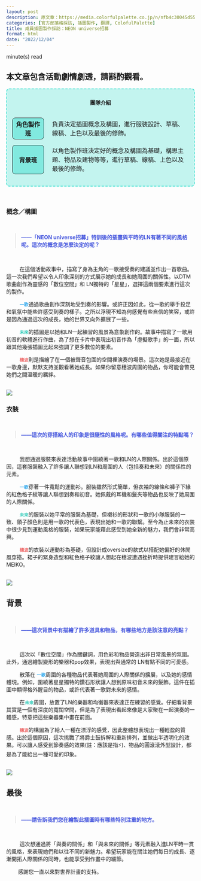 ```yaml
---
layout: post
description: 原文章：https://media.colorfulpalette.co.jp/n/nfb4c30045d55 | 此篇訪談翻譯僅作為個人練習。
categories: [官方部落格採訪, 插圖製作, 翻譯, ColofulPalette] 
title: 成員插圖製作採訪：NEON universe招募
format: html
date: "2022/12/04"
---
```

<script type="module" src="main.js"></script>
<span id="reading-tag"><span id="time"></span> minute(s) read</span>

::: {.callout-warning appearance="simple"}

## 本文章包含活動劇情劇透，請斟酌觀看。

:::

<div style="border:2px turquoise dashed;padding:0px 12px 0px 12px;border-radius:8px;background-color:rgba(64,224,208, 0.3) !important;" class="team-info">
<p style="text-align:center;font-weight:bold;margin-top:25px">團隊介紹</p>
<table style="border:none;border-collapse: separate;border-spacing: 2px 15px;">
<tr style="border:none;background-color:transparent;">
<th style="text-align:center;width:18%; border:1px solid;border-radius:8px;background-color:rgba(64,224,208, 0.5)">角色製作班</th>
<td style="border:none;padding-left:20px">負責決定插圖概念及構圖，進行服裝設計、草稿、線稿、上色以及最後的修飾。</td>
</tr>
<tr style="border:none;background-color:transparent;background-color:transparent;">
<th style="text-align:center;border:1px solid;border-radius:8px;background-color:rgba(64,224,208, 0.5)">背景班</th>
<td style="border:none;padding-left:20px">以角色製作班決定好的概念及構圖為基礎，構思主題、物品及建物等等，進行草稿、線稿、上色以及最後的修飾。</td>
</tr>
</table>
</div>

<br>

### 概念／構圖
<br>
<blockquote style="color:#4455dd;font-weight:bold;"> ——「NEON universe招募」特訓後的插畫與平時的LN有著不同的風格呢。這次的概念是怎麼決定的呢？ </blockquote>
<br>

&nbsp;&nbsp;&nbsp;&nbsp;&nbsp;&nbsp;&nbsp;&nbsp; 在這個活動故事中，描寫了身為主角的一歌接受奏的建議並作出一首歌曲。這一次我們希望以令人印象深刻的方式展示她的成長和她周圍的關係性。以DTM 歌曲創作為靈感的「數位空間」和 LN獨特的「星星」，選擇這兩個要素進行這次的製作。

&nbsp;&nbsp;&nbsp;&nbsp;&nbsp;&nbsp;&nbsp;&nbsp; <code><span style="color:#33AAEE;font-weight:bold;">一歌</span></code>通過歌曲創作深刻地受到奏的影響。或許正因如此，從一歌的舉手投足和氣氛中能些許感受到奏的樣子。之所以浮現不知為何感覺有些自信的笑容，或許是因為通過這次的成長，她的世界又向外擴展了一些。 

&nbsp;&nbsp;&nbsp;&nbsp;&nbsp;&nbsp;&nbsp;&nbsp; <code><span style="color:#33CCBB;font-weight:bold;">未來</span></code>的插圖是以她和LN一起練習的風景為意象創作的。故事中描寫了一歌用初音的軟體進行作曲，為了想在卡片中表現出初音作為「虛擬歌手」的一面，所以跟其他幾張插圖比起來強調了更多數位的要素。

&nbsp;&nbsp;&nbsp;&nbsp;&nbsp;&nbsp;&nbsp;&nbsp; <code><span style="color:#EE6666;font-weight:bold;">穗波</span></code>則是描繪了在一個被聲音包圍的空間裡演奏的場景。這次她是最接近在一歌身邊，默默支持並觀看著她成長。如果你留意穗波周圍的物品，你可能會瞥見她們之間溫暖的羈絆。 

<br>
<img src="https://assets.st-note.com/img/1669796583345-1eNSUETKwf.png?width=2000&height=2000&fit=bounds&format=jpg&quality=85">
<br>


### 衣裝
<br>
<blockquote style="color:#4455dd;font-weight:bold;"> ——這次的穿搭給人的印象是很隨性的風格呢。有哪些值得關注的特點嗎？ </blockquote>
<br>


&nbsp;&nbsp;&nbsp;&nbsp;&nbsp;&nbsp;&nbsp;&nbsp; 我想通過服裝來表達活動故事中圍繞著一歌和LN的人際關係。出於這個原因，這套服裝融入了許多讓人聯想到LN和周圍的人（包括奏和未來）的關係性的元素。 

&nbsp;&nbsp;&nbsp;&nbsp;&nbsp;&nbsp;&nbsp;&nbsp; <code><span style="color:#33AAEE;font-weight:bold;">一歌</span></code>穿著一件寬鬆的運動衫。服裝雖然形式簡單，但衣袖的線條和褲子下緣的紅色格子紋等讓人聯想到奏和初音。她佩戴的耳機和髮夾等物品也反映了她周圍的人際關係。 

&nbsp;&nbsp;&nbsp;&nbsp;&nbsp;&nbsp;&nbsp;&nbsp; <code><span style="color:#33CCBB;font-weight:bold;">未來</span></code>的服裝以她平常的服裝為基礎，但襯衫的形狀和一歌的小隊服裝的一致、領子顏色則是用一歌的代表色，表現出她和一歌的聯繫。至今為止未來的衣裝中很少見到運動風格的服裝，如果玩家能藉此感受到她全新的魅力，我們會非常高興。 

&nbsp;&nbsp;&nbsp;&nbsp;&nbsp;&nbsp;&nbsp;&nbsp; <code><span style="color:#EE6666;font-weight:bold;">穗波</span></code>的衣裝以運動衫為基礎，但設計成oversize的款式以搭配她偏好的休閒風穿搭。裙子的緊身造型和紅色格子紋讓人想起在穗波遭遇挫折時提供建言給她的MEIKO。

<br>
<img src="https://assets.st-note.com/img/1669796662252-STgydEuhXQ.png?width=2000&height=2000&fit=bounds&format=jpg&quality=85">
<br>

## 背景
<br>
<blockquote style="color:#4455dd;font-weight:bold;"> ——這次背景中有描繪了許多道具和物品，有哪些地方是該注意的亮點？ </blockquote>
<br> 

&nbsp;&nbsp;&nbsp;&nbsp;&nbsp;&nbsp;&nbsp;&nbsp; 這次以「數位空間」作為關鍵詞，用色彩和物品營造出非日常風景的氛圍。此外，通過繪製變形的樂器和pop效果，表現出與通常的 LN有點不同的可愛感。

&nbsp;&nbsp;&nbsp;&nbsp;&nbsp;&nbsp;&nbsp;&nbsp; 散落在 <code><span style="color:#33AAEE;font-weight:bold;">一歌</span></code>周圍的各種物品代表著她周圍的人際關係的擴展，以及她的感情體現。例如，圍繞著星星獨特的鑽石形狀讓人想到原味初音未來的髮飾。這件在插圖中顯得格外醒目的物品，或許代表著一歌對未來的感情。

&nbsp;&nbsp;&nbsp;&nbsp;&nbsp;&nbsp;&nbsp;&nbsp; 在<code><span style="color:#33CCBB;font-weight:bold;">未來</span></code>周圍，放置了LN的樂器和均衡器來表達正在練習的感覺。仔細看背景其實是一個有深度的寬闊空間，但是為了表現出看起來像是大家聚在一起演奏的一體感，特意把這些樂器集中畫在前面。

&nbsp;&nbsp;&nbsp;&nbsp;&nbsp;&nbsp;&nbsp;&nbsp; <code><span style="color:#EE6666;font-weight:bold;">穗波</span></code>的構圖為了給人一種在漂浮的感覺，因此整體想表現出一種輕盈的質感。出於這個原因，這次挑戰了將爵士鼓拆解和重新排列，並做出半透明化的效果。可以讓人感受到節奏感的效果(註：應該是指⚡)、物品的圓滾滾外型設計，都是為了能給出一種可愛的印象。 

<br>
<img src="https://assets.st-note.com/img/1669796734665-g6txCsAoPT.png?width=2000&height=2000&fit=bounds&format=jpg&quality=85">
<br>


## 最後 
<br>
<blockquote style="color:#4455dd;font-weight:bold;">——請告訴我們您在繪製此插圖時有哪些特別注重的地方。  </blockquote>
<br>

&nbsp;&nbsp;&nbsp;&nbsp;&nbsp;&nbsp;&nbsp;&nbsp; 這次想通過將「與奏的關係」和「與未來的關係」等元素融入進LN平時一貫的風格，來表現她們和以往不同的新魅力。希望玩家能在關注她們每日的成長、逐漸開拓人際關係的同時，也能享受到作畫中的細節。

&nbsp;&nbsp;&nbsp;&nbsp;&nbsp;&nbsp;&nbsp;&nbsp;感謝您一直以來對世界計畫的支持。